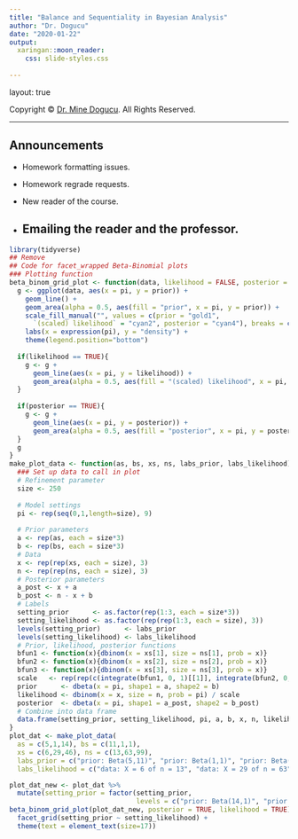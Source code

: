 ```yaml
---
title: "Balance and Sequentiality in Bayesian Analysis"
author: "Dr. Dogucu"
date: "2020-01-22"
output: 
  xaringan::moon_reader:
    css: slide-styles.css
      
---
```


layout: true
  
<div class="my-header"></div>

<div class="my-footer"> 
 Copyright &copy; <a href="https://mdogucu.ics.uci.edu">Dr. Mine Dogucu</a>. All Rights Reserved.</div> 

---

## Announcements

- Homework formatting issues.

- Homework regrade requests.

- New reader of the course.

- Emailing the reader and the professor.
---

```r
library(tidyverse)
## Remove
## Code for facet_wrapped Beta-Binomial plots
### Plotting function
beta_binom_grid_plot <- function(data, likelihood = FALSE, posterior = FALSE){
  g <- ggplot(data, aes(x = pi, y = prior)) + 
    geom_line() + 
    geom_area(alpha = 0.5, aes(fill = "prior", x = pi, y = prior)) + 
    scale_fill_manual("", values = c(prior = "gold1", 
      `(scaled) likelihood` = "cyan2", posterior = "cyan4"), breaks = c("prior", "(scaled) likelihood", "posterior")) + 
    labs(x = expression(pi), y = "density") + 
    theme(legend.position="bottom")
  
  if(likelihood == TRUE){
    g <- g + 
      geom_line(aes(x = pi, y = likelihood)) + 
      geom_area(alpha = 0.5, aes(fill = "(scaled) likelihood", x = pi, y = likelihood))
  }
  
  if(posterior == TRUE){
    g <- g + 
      geom_line(aes(x = pi, y = posterior)) + 
      geom_area(alpha = 0.5, aes(fill = "posterior", x = pi, y = posterior)) 
  }
  g
}
make_plot_data <- function(as, bs, xs, ns, labs_prior, labs_likelihood){
  ### Set up data to call in plot
  # Refinement parameter
  size <- 250
  
  # Model settings
  pi <- rep(seq(0,1,length=size), 9)
  
  # Prior parameters
  a <- rep(as, each = size*3)
  b <- rep(bs, each = size*3)
  # Data
  x <- rep(rep(xs, each = size), 3)
  n <- rep(rep(ns, each = size), 3)
  # Posterior parameters
  a_post <- x + a
  b_post <- n - x + b
  # Labels
  setting_prior      <- as.factor(rep(1:3, each = size*3))
  setting_likelihood <- as.factor(rep(rep(1:3, each = size), 3))
  levels(setting_prior)      <- labs_prior
  levels(setting_likelihood) <- labs_likelihood    
  # Prior, likelihood, posterior functions
  bfun1 <- function(x){dbinom(x = xs[1], size = ns[1], prob = x)}
  bfun2 <- function(x){dbinom(x = xs[2], size = ns[2], prob = x)}
  bfun3 <- function(x){dbinom(x = xs[3], size = ns[3], prob = x)}
  scale   <- rep(rep(c(integrate(bfun1, 0, 1)[[1]], integrate(bfun2, 0, 1)[[1]], integrate(bfun3, 0, 1)[[1]]), each = size), 3)
  prior      <- dbeta(x = pi, shape1 = a, shape2 = b)
  likelihood <- dbinom(x = x, size = n, prob = pi) / scale
  posterior  <- dbeta(x = pi, shape1 = a_post, shape2 = b_post)
  # Combine into data frame
  data.frame(setting_prior, setting_likelihood, pi, a, b, x, n, likelihood, prior, posterior)
}
plot_dat <- make_plot_data(
  as = c(5,1,14), bs = c(11,1,1), 
  xs = c(6,29,46), ns = c(13,63,99), 
  labs_prior = c("prior: Beta(5,11)", "prior: Beta(1,1)", "prior: Beta(14,1)"), 
  labs_likelihood = c("data: X = 6 of n = 13", "data: X = 29 of n = 63", "data: X = 46 of n = 99"))
```


```r
plot_dat_new <- plot_dat %>% 
  mutate(setting_prior = factor(setting_prior, 
                                levels = c("prior: Beta(14,1)", "prior: Beta(5,11)", "prior: Beta(1,1)")))
beta_binom_grid_plot(plot_dat_new, posterior = TRUE, likelihood = TRUE) + 
  facet_grid(setting_prior ~ setting_likelihood) +
  theme(text = element_text(size=17)) 
```

